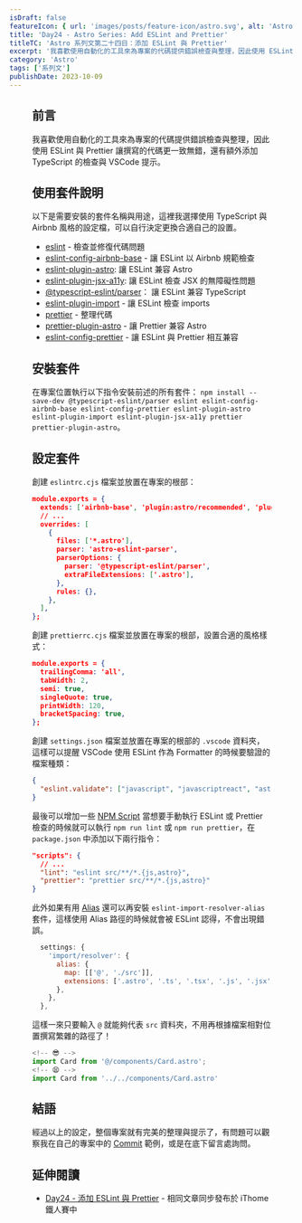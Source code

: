 ```yaml
---
isDraft: false
featureIcon: { url: 'images/posts/feature-icon/astro.svg', alt: 'Astro Logo' }
title: 'Day24 - Astro Series: Add ESLint and Prettier'
titleTC: 'Astro 系列文第二十四日：添加 ESLint 與 Prettier'
excerpt: '我喜歡使用自動化的工具來為專案的代碼提供錯誤檢查與整理，因此使用 ESLint 與 Prettier 讓撰寫的代碼更一致無錯，還有額外添加 TypeScript 的檢查與 VSCode 提示。'
category: 'Astro'
tags: ['系列文']
publishDate: 2023-10-09
---
```


<Figure
  width="1200"
  height="600"
  src="images/posts/ithome-astro/thumbnail/day24-add-eslint-and-prettier.webp"
  alt="一個漂亮的漸層背景上面有一句標題：「添加 ESLint 與 Prettier 」"
/>


## 前言

我喜歡使用自動化的工具來為專案的代碼提供錯誤檢查與整理，因此使用 ESLint 與 Prettier 讓撰寫的代碼更一致無錯，還有額外添加 TypeScript 的檢查與 VSCode 提示。

## 使用套件說明

以下是需要安裝的套件名稱與用途，這裡我選擇使用 TypeScript 與 Airbnb 風格的設定檔，可以自行決定更換合適自己的設置。

- [eslint](https://eslint.org/) - 檢查並修復代碼問題
- [eslint-config-airbnb-base](https://github.com/airbnb/javascript) - 讓 ESLint 以 Airbnb 規範檢查
- [eslint-plugin-astro](https://github.com/ota-meshi/eslint-plugin-astro): 讓 ESLint 兼容 Astro
- [eslint-plugin-jsx-a11y](https://github.com/jsx-eslint/eslint-plugin-jsx-a11y): 讓 ESLint 檢查 JSX 的無障礙性問題
- [@typescript-eslint/parser](https://github.com/typescript-eslint/typescript-eslint)： 讓 ESLint 兼容 TypeScript
- [eslint-plugin-import](https://github.com/import-js/eslint-plugin-import) - 讓 ESLint 檢查 imports
- [prettier](https://prettier.io/) - 整理代碼
- [prettier-plugin-astro](https://github.com/withastro/prettier-plugin-astro) - 讓 Prettier 兼容 Astro
- [eslint-config-prettier](https://github.com/prettier/eslint-config-prettier) - 讓 ESLint 與 Prettier 相互兼容

## 安裝套件

在專案位置執行以下指令安裝前述的所有套件： `npm install --save-dev @typescript-eslint/parser eslint eslint-config-airbnb-base eslint-config-prettier eslint-plugin-astro eslint-plugin-import eslint-plugin-jsx-a11y prettier prettier-plugin-astro`。

## 設定套件

創建 `eslintrc.cjs` 檔案並放置在專案的根部：

```json
module.exports = {
  extends: ['airbnb-base', 'plugin:astro/recommended', 'plugin:astro/jsx-a11y-recommended', 'prettier'],
  // ...
  overrides: [
    {
      files: ['*.astro'],
      parser: 'astro-eslint-parser',
      parserOptions: {
        parser: '@typescript-eslint/parser',
        extraFileExtensions: ['.astro'],
      },
      rules: {},
    },
  ],
};

```

創建 `prettierrc.cjs` 檔案並放置在專案的根部，設置合適的風格樣式：

```json
module.exports = {
  trailingComma: 'all',
  tabWidth: 2,
  semi: true,
  singleQuote: true,
  printWidth: 120,
  bracketSpacing: true,
};

```

創建 `settings.json` 檔案並放置在專案的根部的 `.vscode` 資料夾，這樣可以提醒 VSCode 使用 ESLint 作為 Formatter 的時候要驗證的檔案種類：

```json
{
  "eslint.validate": ["javascript", "javascriptreact", "astro", "typescript", "typescriptreact"]
}

```

最後可以增加一些 [NPM Script](https://docs.npmjs.com/cli/v9/using-npm/scripts) 當想要手動執行 ESLint 或 Prettier 檢查的時候就可以執行 `npm run lint` 或 `npm run prettier`，在 `package.json` 中添加以下兩行指令：

```json
"scripts": {
  // ...
  "lint": "eslint src/**/*.{js,astro}",
  "prettier": "prettier src/**/*.{js,astro}"
}

```

此外如果有用 [Alias](https://docs.astro.build/en/guides/aliases/) 還可以再安裝 `eslint-import-resolver-alias` 套件，這樣使用 Alias 路徑的時候就會被 ESLint 認得，不會出現錯誤。

```jsx
  settings: {
    'import/resolver': {
      alias: {
        map: [['@', './src']],
        extensions: ['.astro', '.ts', '.tsx', '.js', '.jsx', '.json', '.vue'],
      },
    },
  },

```

這樣一來只要輸入 `@` 就能夠代表 `src` 資料夾，不用再根據檔案相對位置撰寫繁雜的路徑了！

```jsx
<!-- 😎 -->
import Card from '@/components/Card.astro';
<!-- 😫 -->
import Card from '../../components/Card.astro'

```

## 結語

經過以上的設定，整個專案就有完美的整理與提示了，有問題可以觀察我在自己的專案中的 [Commit](https://github.com/riceball-tw/wei-wei-web/commit/09005f3a1021dd5b1f27bb8a24679d96cca3b04e) 範例，或是在底下留言處詢問。

## 延伸閱讀
- [Day24 - 添加 ESLint 與 Prettier](https://ithelp.ithome.com.tw/articles/10336866) - 相同文章同步發布於 iThome 鐵人賽中
